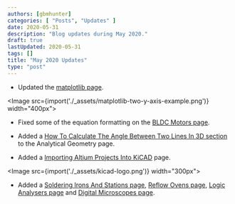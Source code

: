 ```yaml
---
authors: [gbmhunter]
categories: [ "Posts", "Updates" ]
date: 2020-05-31
description: "Blog updates during May 2020."
draft: true
lastUpdated: 2020-05-31
tags: []
title: "May 2020 Updates"
type: "post"
---
```



* Updated the [matplotlib page](/programming/languages/python/matplotlib).


<Image src={import('./_assets/matplotlib-two-y-axis-example.png')} width="400px"></Image>

* Fixed some of the equation formatting on the [BLDC Motors page](/electronics/circuit-design/bldc-motor-control).

* Added a [How To Calculate The Angle Between Two Lines In 3D section](/mathematics/geometry/analytical-geometry#how-to-calculate-the-angle-between-two-lines-in-3d) to the Analytical Geometry page.

* Added a [Importing Altium Projects Into KiCAD](/electronics/general/kicad/importing-altium-projects-into-kicad) page.


<Image src={import('./_assets/kicad-logo.png')} width="300px"></Image>

* Added a [Soldering Irons And Stations page](/electronics/tools/soldering-irons-and-stations), [Reflow Ovens page](/electronics/tools/reflow-ovens), [Logic Analysers page](/electronics/tools/logic-analyzers) and [Digital Microscopes page](/electronics/tools/digital-microscopes).